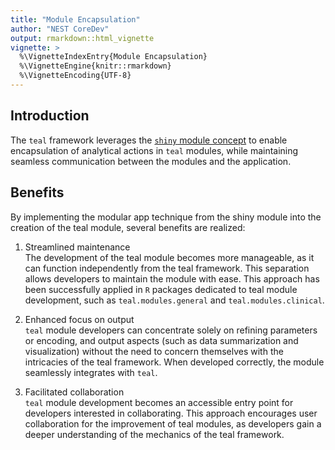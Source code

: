 ```yaml
---
title: "Module Encapsulation"
author: "NEST CoreDev"
output: rmarkdown::html_vignette
vignette: >
  %\VignetteIndexEntry{Module Encapsulation}
  %\VignetteEngine{knitr::rmarkdown}
  %\VignetteEncoding{UTF-8}
---
```


## Introduction

The `teal` framework leverages the [`shiny` module concept](https://rstudio.github.io/shiny/reference/moduleServer.html) to enable encapsulation of analytical actions in `teal` modules, while maintaining seamless communication between the modules and the application.


## Benefits

By implementing the modular app technique from the shiny module into the creation of the teal module, several benefits are realized:

1. Streamlined maintenance  
  The development of the teal module becomes more manageable, as it can function independently from the teal framework. 
  This separation allows developers to maintain the module with ease. This approach has been successfully applied in `R` packages dedicated to teal module development, such as `teal.modules.general` and `teal.modules.clinical`.

1. Enhanced focus on output  
  `teal` module developers can concentrate solely on refining parameters or encoding, and output aspects (such as data summarization and visualization) without the need to concern themselves with the intricacies of the teal framework. 
  When developed correctly, the module seamlessly integrates with `teal`.

1. Facilitated collaboration  
  `teal` module development becomes an accessible entry point for developers interested in collaborating. 
  This approach encourages user collaboration for the improvement of teal modules, as developers gain a deeper understanding of the mechanics of the teal framework.
